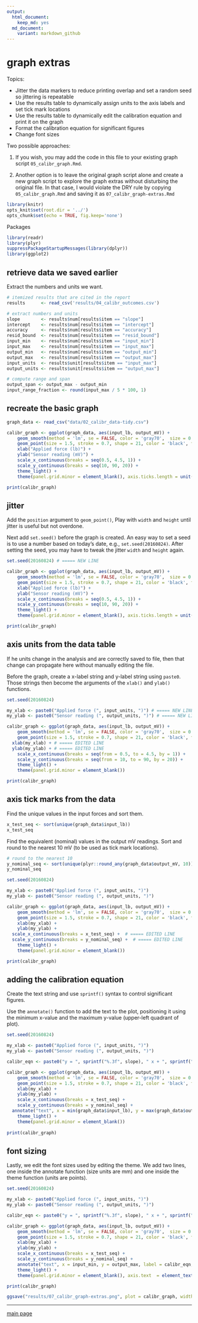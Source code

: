 ```yaml
---
output:
  html_document:
    keep_md: yes
  md_document:
    variant: markdown_github
--- 
```


# graph extras 

Topics: 

- Jitter the data markers to reduce printing overlap and set a random seed so jittering is repeatable 
- Use the results table to dynamically assign units to the axis labels and set  tick mark locations
- Use the results table to dynamically edit the calibration equation and print it on the graph
- Format the calibration equation for significant figures
- Change font sizes

Two possible approaches: 

1. If you wish, you may add the code in this file to your existing graph script `05_calibr_graph.Rmd`.  

2. Another option is to leave the original graph script alone and create a new graph script to explore the graph extras without disturbing the original file. In that case, I would violate the DRY rule by copying  `05_calibr_graph.Rmd` and saving it as  `07_calibr_graph-extras.Rmd`

```r
library(knitr)
opts_knit$set(root.dir = '../')
opts_chunk$set(echo = TRUE, fig.keep='none')
```

Packages

```r
library(readr)
library(plyr)
suppressPackageStartupMessages(library(dplyr))
library(ggplot2)
```





## retrieve data we saved earlier

Extract the numbers and units we want. 

```r
# itemized results that are cited in the report 
results      <- read_csv('results/04_calibr_outcomes.csv')

# extract numbers and units
slope        <- results$num[results$item == "slope"]
intercept    <- results$num[results$item == "intercept"]
accuracy     <- results$num[results$item == "accuracy"]
resid_bound  <- results$num[results$item == "resid_bound"]
input_min    <- results$num[results$item == "input_min"]
input_max    <- results$num[results$item == "input_max"]
output_min   <- results$num[results$item == "output_min"]
output_max   <- results$num[results$item == "output_max"]
input_units  <- results$unit[results$item == "input_max"]
output_units <- results$unit[results$item == "output_max"]

# compute range and span
output_span <- output_max - output_min
input_range_fraction <- round(input_max / 5 * 100, 1)
```


## recreate the basic graph 

```r
graph_data <- read_csv("data/02_calibr_data-tidy.csv")

calibr_graph <- ggplot(graph_data, aes(input_lb, output_mV)) +
    geom_smooth(method = 'lm', se = FALSE, color = 'gray70',  size = 0.5) + 
    geom_point(size = 1.5, stroke = 0.7, shape = 21, color = 'black', fill= 'gray70') +
    xlab("Applied force (lb)") + 
    ylab("Sensor reading (mV)") +
    scale_x_continuous(breaks = seq(0.5, 4.5, 1)) +
    scale_y_continuous(breaks = seq(10, 90, 20)) +
    theme_light() +
    theme(panel.grid.minor = element_blank(), axis.ticks.length = unit(2, "mm"))

print(calibr_graph)
```

## jitter

Add the `position` argument to `geom_point()`, Play with `width` and `height` until jitter is useful but not overdone. 

Next add `set.seed()` before the graph is created. An easy way to set a seed is to use a number based on today's date, e.g., `set.seed(20160824)`. After setting the seed, you may have to tweak the jitter `width` and `height` again. 

```r
set.seed(20160824) # ===== NEW LINE

calibr_graph <- ggplot(graph_data, aes(input_lb, output_mV)) +
    geom_smooth(method = 'lm', se = FALSE, color = 'gray70',  size = 0.5) + 
    geom_point(size = 1.5, stroke = 0.7, shape = 21, color = 'black', fill= 'gray70', position = position_jitter(width = 0.08, height = 0)) + # ===== ADD POSITION ARGUMENT
    xlab("Applied force (lb)") + 
    ylab("Sensor reading (mV)") +
    scale_x_continuous(breaks = seq(0.5, 4.5, 1)) +
    scale_y_continuous(breaks = seq(10, 90, 20)) +
    theme_light() +
    theme(panel.grid.minor = element_blank(), axis.ticks.length = unit(2, "mm"))

print(calibr_graph)
```

## axis units from the data table

If he units change in the analysis and are correctly saved to file, then that change can propagate here without manually editing the file. 

Before the graph, create a x-label string and y-label string using `paste0`. Those strings then become the arguments of the `xlab()` and `ylab()` functions. 

```r
set.seed(20160824)

my_xlab <- paste0("Applied force (", input_units, ")") # ===== NEW LINE
my_ylab <- paste0("Sensor reading (", output_units, ")") # ===== NEW LINE

calibr_graph <- ggplot(graph_data, aes(input_lb, output_mV)) +
    geom_smooth(method = 'lm', se = FALSE, color = 'gray70',  size = 0.5) + 
    geom_point(size = 1.5, stroke = 0.7, shape = 21, color = 'black', fill= 'gray70', position = position_jitter(width = 0.08, height = 0)) + 
  xlab(my_xlab) + # ===== EDITED LINE
  ylab(my_ylab) + # ===== EDITED LINE
	scale_x_continuous(breaks = seq(from = 0.5, to = 4.5, by = 1)) +
	scale_y_continuous(breaks = seq(from = 10, to = 90, by = 20)) +
	theme_light() +
	theme(panel.grid.minor = element_blank())

print(calibr_graph)
```

## axis tick marks from the data

Find the unique values in the input forces and sort them. 

```r
x_test_seq <- sort(unique(graph_data$input_lb))
x_test_seq
```

Find the equivalent (nominal) values in the output mV readings. Sort and round to the nearest 10 mV (to be used as tick mark locations). 

```r
# round to the nearest 10
y_nominal_seq <- sort(unique(plyr::round_any(graph_data$output_mV, 10)))
y_nominal_seq
```

```r
set.seed(20160824)

my_xlab <- paste0("Applied force (", input_units, ")")
my_ylab <- paste0("Sensor reading (", output_units, ")")

calibr_graph <- ggplot(graph_data, aes(input_lb, output_mV)) +
    geom_smooth(method = 'lm', se = FALSE, color = 'gray70',  size = 0.5) + 
    geom_point(size = 1.5, stroke = 0.7, shape = 21, color = 'black', fill= 'gray70', position = position_jitter(width = 0.08, height = 0)) + 
	xlab(my_xlab) + 
	ylab(my_ylab) +
  scale_x_continuous(breaks = x_test_seq) +  # ===== EDITED LINE
  scale_y_continuous(breaks = y_nominal_seq) +  # ===== EDITED LINE
	theme_light() +
	theme(panel.grid.minor = element_blank())

print(calibr_graph)
```


## adding the calibration equation

Create the text string and use `sprintf()` syntax to control significant figures.

Use the `annotate()` function to add the text to the plot, positioning it using the minimum x-value and the maximum y-value (upper-left quadrant of plot).  

```r
set.seed(20160824)

my_xlab <- paste0("Applied force (", input_units, ")")
my_ylab <- paste0("Sensor reading (", output_units, ")")

calibr_eqn <- paste0("y = ", sprintf("%.3f", slope), " x + ", sprintf("%.3f", intercept)) # ===== NEW LINE

calibr_graph <- ggplot(graph_data, aes(input_lb, output_mV)) +
    geom_smooth(method = 'lm', se = FALSE, color = 'gray70',  size = 0.5) + 
    geom_point(size = 1.5, stroke = 0.7, shape = 21, color = 'black', fill= 'gray70', position = position_jitter(width = 0.08, height = 0)) + 
	xlab(my_xlab) + 
	ylab(my_ylab) +
	scale_x_continuous(breaks = x_test_seq) +
	scale_y_continuous(breaks = y_nominal_seq) +
  annotate("text", x = min(graph_data$input_lb), y = max(graph_data$output_mV), label = calibr_eqn, family = "serif", fontface = "italic", hjust = "left", vjust = "top") +  # ===== NEW LINE
	theme_light() +
	theme(panel.grid.minor = element_blank())
		
print(calibr_graph)
```

## font sizing

Lastly, we edit the font sizes used by editing the theme. We add two lines, one inside the annotate function (size units are mm) and one inside the theme function (units are points). 

```r
set.seed(20160824)

my_xlab <- paste0("Applied force (", input_units, ")")
my_ylab <- paste0("Sensor reading (", output_units, ")")

calibr_eqn <- paste0("y = ", sprintf("%.3f", slope), " x + ", sprintf("%.3f", intercept)) 

calibr_graph <- ggplot(graph_data, aes(input_lb, output_mV)) +
    geom_smooth(method = 'lm', se = FALSE, color = 'gray70',  size = 0.5) + 
    geom_point(size = 1.5, stroke = 0.7, shape = 21, color = 'black', fill= 'gray70', position = position_jitter(width = 0.08, height = 0)) + 
	xlab(my_xlab) + 
	ylab(my_ylab) +
	scale_x_continuous(breaks = x_test_seq) +
	scale_y_continuous(breaks = y_nominal_seq) +
	annotate("text", x = input_min, y = output_max, label = calibr_eqn, family = "serif", fontface = "italic", hjust = "left", vjust = "top", size = 11/2.85) + # ===== ADD SIZE ARGUMENTS in mm (convert using 2.85 pt/mm)
	theme_light() +
	theme(panel.grid.minor = element_blank(), axis.text  = element_text(size = 10), axis.title = element_text(size = 10)) # ===== ADD SIZE ARGUMENTS in points

print(calibr_graph)

ggsave("results/07_calibr_graph-extras.png", plot = calibr_graph, width = 6, height = 4, units = "in", dpi = 300)
```



---

[main page](../README.md)  
